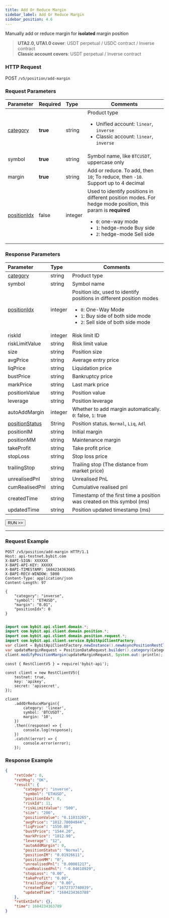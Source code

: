 ```yaml
---
title: Add Or Reduce Margin
sidebar_label: Add Or Reduce Margin
sidebar_position: 4.6
---
```


Manually add or reduce margin for **isolated** margin position
> **UTA2.0, UTA1.0 cover**: USDT perpetual / USDC contract / Inverse contract<br/>
> **Classic account covers**: USDT perpetual / Inverse contract

### HTTP Request
POST `/v5/position/add-margin`

### Request Parameters
| Parameter | Required | Type | Comments|
|:----- |:-------|:-----|------ |
|[category](../enum#category) |**true** |string |Product type <ul><li>Unified account: `linear`, `inverse`</li><li>Classic account: `linear`, `inverse`</li></ul>|
|symbol |**true** |string |Symbol name, like `BTCUSDT`, uppercase only |
|margin |**true** |string |Add or reduce. To add, then `10`; To reduce, then `-10`. Support up to 4 decimal |
|[positionIdx](../enum#positionidx) |false |integer |Used to identify positions in different position modes. For hedge mode position, this param is **required**<ul><li>`0`: one-way mode</li><li>`1`: hedge-mode Buy side</li><li>`2`: hedge-mode Sell side</li></ul>|

### Response Parameters
| Parameter | Type | Comments|
|:----- |:-----|----- |
|[category](../enum#category) |string  |Product type |
|symbol |string  |Symbol name |
|[positionIdx](../enum#positionidx) | integer |Position idx, used to identify positions in different position modes<ul><li>`0`: One-Way Mode</li><li>`1`: Buy side of both side mode</li><li>`2`: Sell side of both side mode</li></ul>|
|riskId |integer |Risk limit ID|
|riskLimitValue |string  | Risk limit value|
|size |string  |Position size |
|avgPrice |string  |Average entry price |
|liqPrice | string  |Liquidation price |
|bustPrice | string  |Bankruptcy price|
|markPrice | string  |Last mark price |
|positionValue | string  |Position value|
|leverage | string  |Position leverage|
|autoAddMargin | integer |Whether to add margin automatically. `0`: false, `1`: true|
|[positionStatus](../enum#positionstatus) | String |Position status. `Normal`, `Liq`, `Adl` |
|positionIM | string  |Initial margin |
|positionMM | string  |Maintenance margin|
|takeProfit | string  |Take profit price|
|stopLoss | string  |Stop loss price|
|trailingStop | string  |Trailing stop (The distance from market price)|
|unrealisedPnl | string  |Unrealised PnL|
|cumRealisedPnl | string  |Cumulative realised pnl|
|createdTime | string  |Timestamp of the first time a position was created on this symbol (ms)|
|updatedTime | string  |Position updated timestamp (ms)|

<a href="/api-explorer/v5/position/manual-add-margin"><Button>RUN >></Button></a>

---

### Request Example

<Tabs groupId="programming-languages">
<TabItem value="http" label="HTTP">

```http
POST /v5/position/add-margin HTTP/1.1
Host: api-testnet.bybit.com
X-BAPI-SIGN: XXXXXX
X-BAPI-API-KEY: XXXXX
X-BAPI-TIMESTAMP: 1684234363665
X-BAPI-RECV-WINDOW: 5000
Content-Type: application/json
Content-Length: 97

{
    "category": "inverse",
    "symbol": "ETHUSD",
    "margin": "0.01",
    "positionIdx": 0
}
```

</TabItem>
<TabItem value="python" label="Python">

```python

```

</TabItem>
<TabItem value="java" label="Java">

```java
import com.bybit.api.client.domain.*;
import com.bybit.api.client.domain.position.*;
import com.bybit.api.client.domain.position.request.*;
import com.bybit.api.client.service.BybitApiClientFactory;
var client = BybitApiClientFactory.newInstance().newAsyncPositionRestClient();
var updateMarginRequest = PositionDataRequest.builder().category(CategoryType.INVERSE).symbol("ETHUSDT").margin("0.0001").build();
client.modifyPositionMargin(updateMarginRequest, System.out::println);
```

</TabItem>
<TabItem value="Node" label="Node.js">

```n4js
const { RestClientV5 } = require('bybit-api');

const client = new RestClientV5({
    testnet: true,
    key: 'apikey',
    secret: 'apisecret',
});

client
    .addOrReduceMargin({
        category: 'linear',
        symbol: 'BTCUSDT',
        margin: '10',
    })
    .then((response) => {
        console.log(response);
    })
    .catch((error) => {
        console.error(error);
    });
```

</TabItem>
</Tabs>

### Response Example

```json
{
    "retCode": 0,
    "retMsg": "OK",
    "result": {
        "category": "inverse",
        "symbol": "ETHUSD",
        "positionIdx": 0,
        "riskId": 11,
        "riskLimitValue": "500",
        "size": "200",
        "positionValue": "0.11033265",
        "avgPrice": "1812.70004844",
        "liqPrice": "1550.80",
        "bustPrice": "1544.20",
        "markPrice": "1812.90",
        "leverage": "12",
        "autoAddMargin": 0,
        "positionStatus": "Normal",
        "positionIM": "0.01926611",
        "positionMM": "0",
        "unrealisedPnl": "0.00001217",
        "cumRealisedPnl": "-0.04618929",
        "stopLoss": "0.00",
        "takeProfit": "0.00",
        "trailingStop": "0.00",
        "createdTime": "1672737740039",
        "updatedTime": "1684234363788"
    },
    "retExtInfo": {},
    "time": 1684234363789
}
```
